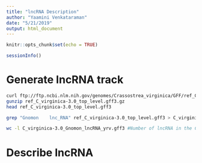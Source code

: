 ```yaml
---
title: "lncRNA Description"
author: "Yaamini Venkataraman"
date: "5/21/2019"
output: html_document
---
```


```r
knitr::opts_chunk$set(echo = TRUE)
```

```r
sessionInfo()
```

# Generate lncRNA track

```bash
curl ftp://ftp.ncbi.nlm.nih.gov/genomes/Crassostrea_virginica/GFF/ref_C_virginica-3.0_top_level.gff3.gz > ref_C_virginica-3.0_top_level.gff3.gz #Download top-level file
gunzip ref_C_virginica-3.0_top_level.gff3.gz
head ref_C_virginica-3.0_top_level.gff3
```

```bash
grep "Gnomon	lnc_RNA" ref_C_virginica-3.0_top_level.gff3 > C_virginica-3.0_Gnomon_lncRNA_yrv.gff3 #Parse out lncRNA. Be sure to include tab between Gnomon and lnc_RNA
```

```bash
wc -l C_virginica-3.0_Gnomon_lncRNA_yrv.gff3 #Number of lncRNA in the C.v genome
```

# Describe lncRNA

